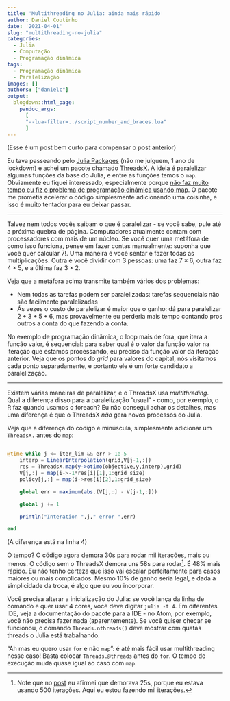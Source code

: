 ```yaml
---
title: 'Multithreading no Julia: ainda mais rápido'
author: Daniel Coutinho
date: '2021-04-01'
slug: "multithreading-no-julia"
categories:
  - Julia
  - Computação
  - Programação dinâmica
tags:
  - Programação dinâmica
  - Paralelização
images: []
authors: ["danielc"]
output:
  blogdown::html_page:
    pandoc_args: 
      [
      "--lua-filter=../script_number_and_braces.lua"
      ]
---
```


(Esse é um post bem curto para compensar o post anterior) 

Eu tava passeando pelo [Julia Packages](https://juliapackages.com/) (não me julguem, 1 ano de lockdown) e achei um pacote chamado [ThreadsX](https://juliapackages.com/p/threadsx). A ideia é paralelizar algumas funções da base do Julia, e entre as funções temos o `map`. Obviamente eu fiquei interessado, especialmente porque [não faz muito tempo eu fiz o problema de programação dinâmica usando map](/2020/11/05/remastered-programação-dinâmica/). O pacote me prometia acelerar o código simplesmente adicionando uma coisinha, e isso é muito tentador para eu deixar passar. 

---

Talvez nem todos vocês saibam o que é paralelizar - se você sabe, pule até a próxima quebra de página. Computadores atualmente contam com processadores com mais de um núcleo. Se você quer uma metáfora de como isso funciona, pense em fazer contas manualmente: suponha que você quer calcular $7!$. Uma maneira é você sentar e fazer todas as multiplicações. Outra é você dividir com 3 pessoas: uma faz $7\times 6$, outra faz $4\times 5$, e a última faz $3\times 2$. 

Veja que a metáfora acima transmite também vários dos problemas: 

* Nem todas as tarefas podem ser paralelizadas: tarefas sequenciais não são facilmente paralelizadas
* Ás vezes o custo de paralelizar é maior que o ganho: dá para paralelizar $2+3+5+6$, mas provavelmente eu perderia mais tempo contando pros outros a conta do que fazendo a conta. 

No exemplo de programação dinâmica, o loop mais de fora, que itera a função valor, é sequencial: para saber qual é o valor da função valor na iteração que estamos processando, eu preciso da função valor da iteração anterior. Veja que  os pontos do _grid_ para valores do capital, nós visitamos cada ponto separadamente, e portanto ele é um forte candidato a paralelização. 

---

Existem várias maneiras de paralelizar, e o ThreadsX usa _multithreding_. Qual a diferença disso para a paralelização "usual" - como, por exemplo, o R faz quando usamos o foreach? Eu não consegui achar os detalhes, mas uma diferença é que o ThreadsX _não_ gera novos processos do Julia. 

Veja que a diferença do código é minúscula, simplesmente adicionar um `ThreadsX.` antes do `map`:

```julia

@time while j <= iter_lim && err > 1e-5
    interp = LinearInterpolation(grid,V[j-1,:])
    res = ThreadsX.map(y->otimo(objective,y,interp),grid)
    V[j,:] = map(i->-1*res[i][1],1:grid_size)
    policy[j,:] = map(i->res[i][2],1:grid_size)

    global err = maximum(abs.(V[j,:] - V[j-1,:]))

    global j += 1

    println("Interation ",j," error ",err)

end
```
(A diferença está na linha 4)

O tempo? O código agora demora 30s para rodar mil iterações, mais ou menos. O código sem o ThreadsX demora uns 58s para rodar[^1].  É 48% mais rápido. Eu não tenho certeza que isso vai escalar perfeitamente para casos maiores ou mais complicados. Mesmo 10% de ganho seria legal, e dada a simplicidade da troca, é algo que eu vou incorporar. 

Você precisa alterar a inicialização do Julia: se você lança da linha de comando e quer usar 4 cores, você deve digitar `julia -t 4`. Em diferentes IDE, veja a documentação do pacote para a IDE - no Atom, por exemplo, você não precisa fazer nada (aparentemente). Se você quiser checar se funcionou, o comando `Threads.nthreads()` deve mostrar com quatas threads o Julia está trabalhando. 

"Ah mas eu quero usar `for` e não `map`": é até mais fácil usar multithreading nesse caso! Basta colocar `Threads.@threads` antes do `for`. O tempo de execução muda quase igual ao caso com `map`.

[^1]: Note que no [post](/2020/11/05/remastered-programação-dinâmica/) eu afirmei que demorava 25s, porque eu estava usando 500 iterações. Aqui eu estou fazendo mil iterações.  